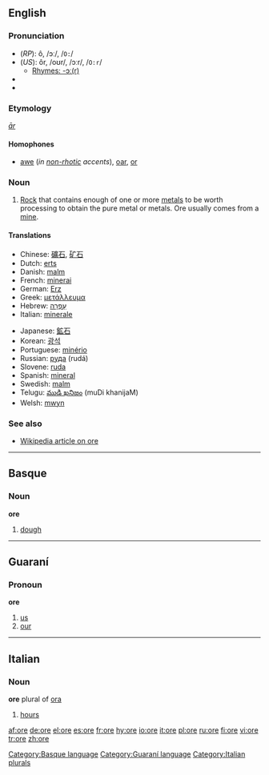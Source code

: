 {{see|orë}}
==English==

===Pronunciation===
*(''RP''): ô, /ɔː/, /<tt>O:</tt>/
*(''US''): ôr, /oʊr/, /ɔːr/, /<tt>O:r</tt>/
**[[rhymes:English:-ɔː(r)|Rhymes: -ɔː(r)]]
*{{audio|en-us-ore.ogg|Audio (US)}}
*{{audio|en-uk-ore.ogg|Audio (UK)}}

===Etymology===
{{OE.}} ''[[ār]]''

====Homophones====
*[[awe]] (''in [[non-rhotic]] accents''), [[oar]], [[or]]

===Noun===
{{wikipedia}}
{{en-noun|s|-}}

# [[Rock]] that contains enough of one or more [[metal]]s to be worth processing to obtain the pure metal or metals. Ore usually comes from a [[mine]].

====Translations====
{{top}}
*Chinese: [[礦石]], [[矿石]]
*Dutch: [[erts]] {{n}}
*Danish: [[malm]] {{c}}
*French: [[minerai]] {{m}}
*German: [[Erz]] {{n}}
*Greek: [[μετάλλευμα]] {{n}}
*Hebrew: [[עפרה|עַפְרָה]] {{f}}
*Italian: [[minerale]] {{m}}
{{mid}}
*Japanese: [[鉱石]]
*Korean: [[광석]]
*Portuguese: [[minério]] {{m}}
*Russian: [[руда]] {{f}} (rudá)
*Slovene: [[ruda]] {{f}}
*Spanish: [[mineral]] {{m}}
*Swedish: [[malm]] {{c}}
*Telugu: [[ముడి ఖనిజం]] (muDi khanijaM)
*Welsh: [[mwyn]] {{m}}
{{bottom}}

===See also===
*[[w:Ore|Wikipedia article on ore]]

----

==Basque==

===Noun===
'''ore'''

# [[dough]]

[[Category:Basque language]]

----

==Guaraní==

===Pronoun===
'''ore'''

# [[us]]
# [[our]]

[[Category:Guaraní language]]

----

==Italian==

===Noun===
'''ore''' plural of [[ora]]

# [[hours]]

[[Category:Italian plurals]]

[[af:ore]]
[[de:ore]]
[[el:ore]]
[[es:ore]]
[[fr:ore]]
[[hy:ore]]
[[io:ore]]
[[it:ore]]
[[pl:ore]]
[[ru:ore]]
[[fi:ore]]
[[vi:ore]]
[[tr:ore]]
[[zh:ore]]